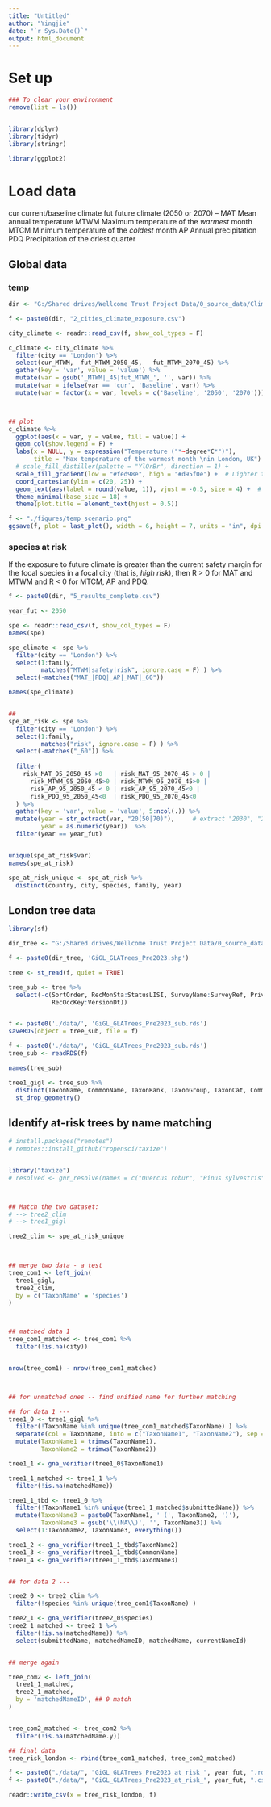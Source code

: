 ```yaml
---
title: "Untitled"
author: "Yingjie"
date: "`r Sys.Date()`"
output: html_document
---
```


# Set up

```r

### To clear your environment
remove(list = ls())


library(dplyr)
library(tidyr)
library(stringr)

library(ggplot2)
```



# Load data



cur   current/baseline climate
fut   future climate (2050 or 2070)
--
MAT   Mean annual temperature
MTWM  Maximum temperature of the *warmest* month
MTCM  Minimum temperature of the *coldest* month
AP    Annual precipitation
PDQ   Precipitation of the driest quarter


## Global data

### temp 

```r

dir <- "G:/Shared drives/Wellcome Trust Project Data/0_source_data/Climate-urban-forests/"

f <- paste0(dir, "2_cities_climate_exposure.csv")

city_climate <- readr::read_csv(f, show_col_types = F) 

c_climate <- city_climate %>%
  filter(city == 'London') %>%
  select(cur_MTWM,	fut_MTWM_2050_45,	fut_MTWM_2070_45) %>%
  gather(key = 'var', value = 'value') %>%
  mutate(var = gsub('_MTWM|_45|fut_MTWM_', '', var)) %>%
  mutate(var = ifelse(var == 'cur', 'Baseline', var)) %>%
  mutate(var = factor(x = var, levels = c('Baseline', '2050', '2070')))



## plot
c_climate %>%
  ggplot(aes(x = var, y = value, fill = value)) + 
  geom_col(show.legend = F) +
  labs(x = NULL, y = expression("Temperature ("*~degree*C*")"), 
       title = "Max temperature of the warmest month \nin London, UK") +
  # scale_fill_distiller(palette = "YlOrBr", direction = 1) +
  scale_fill_gradient(low = "#fed98e", high = "#d95f0e") +  # Lighter to moderate orange
  coord_cartesian(ylim = c(20, 25)) +
  geom_text(aes(label = round(value, 1)), vjust = -0.5, size = 4) +  # Add value labels
  theme_minimal(base_size = 18) +
  theme(plot.title = element_text(hjust = 0.5))

f <- "./figures/temp_scenario.png"
ggsave(f, plot = last_plot(), width = 6, height = 7, units = "in", dpi = 300)
```


### species at risk

If the exposure to future climate is greater than the current safety margin for the focal species in a focal city (that is, *high risk*), then 
  R > 0 for MAT and MTWM and 
  R < 0 for MTCM, AP and PDQ.
  
  

```r

f <- paste0(dir, "5_results_complete.csv")

year_fut <- 2050

spe <- readr::read_csv(f, show_col_types = F) 
names(spe)

spe_climate <- spe %>%
  filter(city == 'London') %>%
  select(1:family, 
         matches("MTWM|safety|risk", ignore.case = F) ) %>%
  select(-matches("MAT_|PDQ|_AP|_MAT|_60"))

names(spe_climate)


## 
spe_at_risk <- spe %>%
  filter(city == 'London') %>%
  select(1:family, 
         matches("risk", ignore.case = F) ) %>%
  select(-matches("_60")) %>%
  
  filter(
    risk_MAT_95_2050_45 >0   | risk_MAT_95_2070_45 > 0 | 
      risk_MTWM_95_2050_45>0 | risk_MTWM_95_2070_45>0 |
      risk_AP_95_2050_45 < 0 | risk_AP_95_2070_45<0 |
      risk_PDQ_95_2050_45<0  | risk_PDQ_95_2070_45<0
  ) %>%
  gather(key = 'var', value = 'value', 5:ncol(.)) %>%
  mutate(year = str_extract(var, "20(50|70)"),     # extract "2030", "2040", or "2050"
         year = as.numeric(year))  %>%
  filter(year == year_fut)


unique(spe_at_risk$var)
names(spe_at_risk)

spe_at_risk_unique <- spe_at_risk %>%
  distinct(country, city, species, family, year)

```



## London tree data

```r

library(sf)

dir_tree <- "G:/Shared drives/Wellcome Trust Project Data/0_source_data/GiGL land use data/GiGL_Trees_font_point/"

f <- paste0(dir_tree, 'GiGL_GLATrees_Pre2023.shp')

tree <- st_read(f, quiet = TRUE)

tree_sub <- tree %>%
  select(-c(SortOrder, RecMonSta:StatusLISI, SurveyName:SurveyRef, PrivateLoc, PrivateCod,
            RecOccKey:VersionDt))


f <- paste0('./data/', 'GiGL_GLATrees_Pre2023_sub.rds')
saveRDS(object = tree_sub, file = f)
```




```r

f <- paste0('./data/', 'GiGL_GLATrees_Pre2023_sub.rds')
tree_sub <- readRDS(f)

names(tree_sub)

tree1_gigl <- tree_sub %>%
  distinct(TaxonName, CommonName, TaxonRank, TaxonGroup, TaxonCat, CommonGrp, TaxonClass, TaxonOrder, TaxonFamil, GroupOrder) %>%
  st_drop_geometry()
```



## Identify at-risk trees by name matching 

```r
# install.packages("remotes")
# remotes::install_github("ropensci/taxize")


library("taxize")
# resolved <- gnr_resolve(names = c("Quercus robur", "Pinus sylvestris"))



## Match the two dataset: 
# --> tree2_clim
# --> tree1_gigl

tree2_clim <- spe_at_risk_unique
  


## merge two data - a test 
tree_com1 <- left_join(
  tree1_gigl, 
  tree2_clim,
  by = c('TaxonName' = 'species')
)



## matched data 1
tree_com1_matched <- tree_com1 %>%
  filter(!is.na(city))


nrow(tree_com1) - nrow(tree_com1_matched)



## for unmatched ones -- find unified name for further matching 

## for data 1 --- 
tree1_0 <- tree1_gigl %>%
  filter(!TaxonName %in% unique(tree_com1_matched$TaxonName) ) %>%
  separate(col = TaxonName, into = c("TaxonName1", "TaxonName2"), sep = "=", remove = F) %>%
  mutate(TaxonName1 = trimws(TaxonName1),
         TaxonName2 = trimws(TaxonName2))

tree1_1 <- gna_verifier(tree1_0$TaxonName1)

tree1_1_matched <- tree1_1 %>%
  filter(!is.na(matchedName))

tree1_1_tbd <- tree1_0 %>%
  filter(!TaxonName1 %in% unique(tree1_1_matched$submittedName)) %>%
  mutate(TaxonName3 = paste0(TaxonName1, ' (', TaxonName2, ')'),
         TaxonName3 = gsub('\\(NA\\)', '', TaxonName3)) %>%
  select(1:TaxonName2, TaxonName3, everything())

tree1_2 <- gna_verifier(tree1_1_tbd$TaxonName2)
tree1_3 <- gna_verifier(tree1_1_tbd$CommonName)
tree1_4 <- gna_verifier(tree1_1_tbd$TaxonName3)


## for data 2 ---

tree2_0 <- tree2_clim %>%
  filter(!species %in% unique(tree_com1$TaxonName) ) 

tree2_1 <- gna_verifier(tree2_0$species)
tree2_1_matched <- tree2_1 %>%
  filter(!is.na(matchedName)) %>%
  select(submittedName, matchedNameID, matchedName, currentNameId)


## merge again 

tree_com2 <- left_join(
  tree1_1_matched, 
  tree2_1_matched,
  by = 'matchedNameID', ## 0 match
)


tree_com2_matched <- tree_com2 %>%
  filter(!is.na(matchedName.y))
```


```r
## final data
tree_risk_london <- rbind(tree_com1_matched, tree_com2_matched)

f <- paste0("./data/", "GiGL_GLATrees_Pre2023_at_risk_", year_fut, ".rds")
f <- paste0("./data/", "GiGL_GLATrees_Pre2023_at_risk_", year_fut, ".csv")

readr::write_csv(x = tree_risk_london, f)
```





